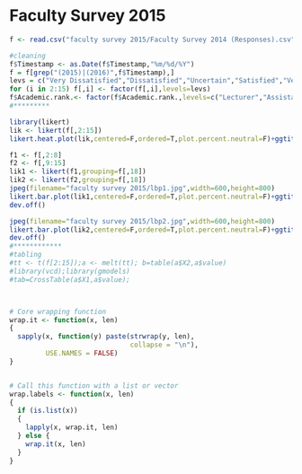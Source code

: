 Faculty Survey 2015
========================================================



```{r}

f <- read.csv("faculty survey 2015/Faculty Survey 2014 (Responses).csv",header=T)

#cleaning
f$Timestamp <- as.Date(f$Timestamp,"%m/%d/%Y")
f = f[grep("(2015)|(2016)",f$Timestamp),]
levs = c("Very Dissatisfied","Dissatisfied","Uncertain","Satisfied","Very Satisfied")
for (i in 2:15) f[,i] <- factor(f[,i],levels=levs)
f$Academic.rank.<- factor(f$Academic.rank.,levels=c("Lecturer","Assistant Professor","Associate Professor","Professor"))
#*********

library(likert)
lik <- likert(f[,2:15])
likert.heat.plot(lik,centered=F,ordered=T,plot.percent.neutral=F)+ggtitle("Faculty Survey during 2015")

f1 <- f[,2:8]
f2 <- f[,9:15]
lik1 <- likert(f1,grouping=f[,18])
lik2 <- likert(f2,grouping=f[,18])
jpeg(filename="faculty survey 2015/lbp1.jpg",width=600,height=800)
likert.bar.plot(lik1,centered=F,ordered=T,plot.percent.neutral=F)+ggtitle("Faculty Survey during 2015")
dev.off()

jpeg(filename="faculty survey 2015/lbp2.jpg",width=600,height=800)
likert.bar.plot(lik2,centered=F,ordered=T,plot.percent.neutral=F)+ggtitle("Faculty Survey during 2015")
dev.off()
#************
#tabling
#tt <- t(f[2:15]);a <- melt(tt); b=table(a$X2,a$value)
#library(vcd);library(gmodels)
#tab=CrossTable(a$X1,a$value);




```


```{r}
# Core wrapping function
wrap.it <- function(x, len)
{ 
  sapply(x, function(y) paste(strwrap(y, len), 
                              collapse = "\n"), 
         USE.NAMES = FALSE)
}


# Call this function with a list or vector
wrap.labels <- function(x, len)
{
  if (is.list(x))
  {
    lapply(x, wrap.it, len)
  } else {
    wrap.it(x, len)
  }
}
```

